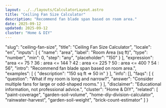 ```yaml
---
layout: ../../layouts/CalculatorLayout.astro
title: "Ceiling Fan Size Calculator"
description: "Recommend fan blade span based on room area."
date: 2025-09-12
updated: 2025-09-12
cluster: "Home & DIY"
---
```


  "slug": "ceiling-fan-size",
  "title": "Ceiling Fan Size Calculator",
  "locale": "en",
  "inputs": [
    {
      "name": "area",
      "label": "Room Area (sq ft)",
      "type": "number",
      "min": 0,
      "step": "any",
      "placeholder": "150"
    }
  ],
  "expression": "area <= 75 ? 36 : area <= 144 ? 42 : area <= 225 ? 50 : area <= 400 ? 54 : 56",
  "intro": "Recommend fan blade span based on room area.",
  "examples": [
    {
      "description": "150 sq ft ⇒ 50 in"
    }
  ],
  "info": [],
  "faqs": [
    {
      "question": "What if my room is long and narrow?",
      "answer": "Consider multiple fans for large or odd-shaped rooms."
    }
  ],
  "disclaimer": "Educational information, not professional advice.",
  "cluster": "Home & DIY",
  "related": [
    "paint-coverage",
    "garden-soil-volume",
    "home-diy-division-calculator",
    "rainwater-harvest",
    "garden-soil-weight",
    "brick-count-estimator"
  ]
}

<Calculator schema={schema} />
